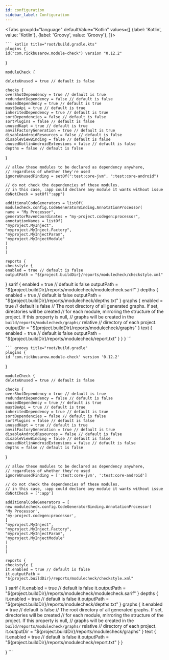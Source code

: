 ```yaml
---
id: configuration
sidebar_label: Configuration
---
```



<Tabs groupId="language"
      defaultValue="Kotlin"
      values={[
        {label: 'Kotlin', value: 'Kotlin'}, {label: 'Groovy', value: 'Groovy'},
      ]}>

  <TabItem value="Kotlin">

    ``` kotlin title="root/build.gradle.kts"
    plugins {
    id("com.rickbusarow.module-check") version "0.12.2"
  }

    moduleCheck {

    deleteUnused = true // default is false

    checks {
    overShotDependency = true // default is true
    redundantDependency = false // default is false
    unusedDependency = true // default is true
    mustBeApi = true // default is true
    inheritedDependency = true // default is true
    sortDependencies = false // default is false
    sortPlugins = false // default is false
    unusedKapt = true // default is true
    anvilFactoryGeneration = true // default is true
    disableAndroidResources = false // default is false
    disableViewBinding = false // default is false
    unusedKotlinAndroidExtensions = false // default is false
    depths = false // default is false
  }

    // allow these modules to be declared as dependency anywhere,
    // regardless of whether they're used
    ignoreUnusedFinding = setOf(":test:core-jvm", ":test:core-android")

    // do not check the dependencies of these modules.
    // in this case, :app could declare any module it wants without issue
    doNotCheck = setOf(":app")

    additionalCodeGenerators = listOf(
    modulecheck.config.CodeGeneratorBinding.AnnotationProcessor(
    name = "My Processor",
    generatorMavenCoordinates = "my-project.codegen:processor",
    annotationNames = listOf(
    "myproject.MyInject",
    "myproject.MyInject.Factory",
    "myproject.MyInjectParam",
    "myproject.MyInjectModule"
    )
    )
    )

    reports {
    checkstyle {
    enabled = true // default is false
    outputPath = "${project.buildDir}/reports/modulecheck/checkstyle.xml"
  }
    sarif {
    enabled = true // default is false
    outputPath = "${project.buildDir}/reports/modulecheck/modulecheck.sarif"
  }
    depths {
    enabled = true // default is false
    outputPath = "${project.buildDir}/reports/modulecheck/depths.txt"
  }
    graphs {
    enabled = true // default is false
    // The root directory of all generated graphs.  If set, directories will be created
    // for each module, mirroring the structure of the project.  If this property is null,
    // graphs will be created in the `build/reports/modulecheck/graphs/` relative
    // directory of each project.
    outputDir = "${project.buildDir}/reports/modulecheck/graphs"
  }
    text {
    enabled = true // default is false
    outputPath = "${project.buildDir}/reports/modulecheck/report.txt"
  }
  }
  }
    ```

  </TabItem>

  <TabItem value="Groovy">

    ``` groovy title="root/build.gradle"
    plugins {
    id 'com.rickbusarow.module-check' version '0.12.2'
  }

    moduleCheck {
    deleteUnused = true // default is false

    checks {
    overShotDependency = true // default is true
    redundantDependency = false // default is false
    unusedDependency = true // default is true
    mustBeApi = true // default is true
    inheritedDependency = true // default is true
    sortDependencies = false // default is false
    sortPlugins = false // default is false
    unusedKapt = true // default is true
    anvilFactoryGeneration = true // default is true
    disableAndroidResources = false // default is false
    disableViewBinding = false // default is false
    unusedKotlinAndroidExtensions = false // default is false
    depths = false // default is false
  }

    // allow these modules to be declared as dependency anywhere,
    // regardless of whether they're used
    ignoreUnusedFinding = [':test:core-jvm', ':test:core-android']

    // do not check the dependencies of these modules.
    // in this case, :app could declare any module it wants without issue
    doNotCheck = [':app']

    additionalCodeGenerators = [
    new modulecheck.config.CodeGeneratorBinding.AnnotationProcessor(
    'My Processor',
    'my-project.codegen:processor',
    [
    "myproject.MyInject",
    "myproject.MyInject.Factory",
    "myproject.MyInjectParam",
    "myproject.MyInjectModule"
    ]
    )
    ]

    reports {
    checkstyle {
    it.enabled = true // default is false
    it.outputPath = "${project.buildDir}/reports/modulecheck/checkstyle.xml"
  }
    sarif {
    it.enabled = true // default is false
    it.outputPath = "${project.buildDir}/reports/modulecheck/modulecheck.sarif"
  }
    depths {
    it.enabled = true // default is false
    it.outputPath = "${project.buildDir}/reports/modulecheck/depths.txt"
  }
    graphs {
    it.enabled = true // default is false
    // The root directory of all generated graphs.  If set, directories will be created
    // for each module, mirroring the structure of the project.  If this property is null,
    // graphs will be created in the `build/reports/modulecheck/graphs/` relative
    // directory of each project.
    it.outputDir = "${project.buildDir}/reports/modulecheck/graphs"
  }
    text {
    it.enabled = true // default is false
    it.outputPath = "${project.buildDir}/reports/modulecheck/report.txt"
  }
  }

  }
    ```
  </TabItem>
</Tabs>
